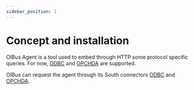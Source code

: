 ```yaml
---
sidebar_position: 1
---
```


# Concept and installation
OIBus Agent is a tool used to embed through HTTP some protocol specific queries. For now, [ODBC](./odbc) and
[OPCHDA](./opchda) are supported.

OIBus can request the agent through its South connectors [ODBC](../south-connectors/odbc) and [OPCHDA](../south-connectors/opchda).


<Tabs>
  <TabItem value="windows" label="Windows" default>
    <WindowsInstallation/>
  </TabItem>
  <TabItem value="linux" label="Linux">
    <LinuxInstallation/>
  </TabItem>
</Tabs>


